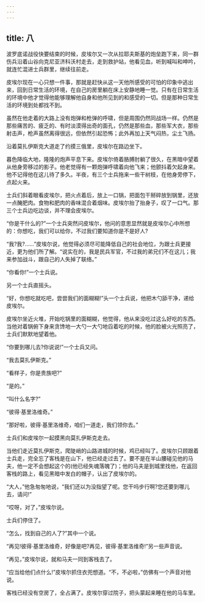 ```yaml
---
---
---
```

title: 八
---




波罗底诺战役快要结束的时候，皮埃尔又一次从拉耶夫斯基的炮垒跑下来，同一群伤兵沿着山谷向克尼亚济科沃村走去，走到救护站，他看见血，听到喊叫和呻吟，就连忙混进士兵群里，继续往前走。

皮埃尔现在一心只想一件事，那就是赶快从这一天他所感受的可怕的印象中逃出来，回到日常生活的环境，在自己的房里躺在床上安静地睡一觉。只有在日常生活的环境中他才觉得他能够理解他自身和他所见到的和感受的一切。但是那种日常生活的环境到处都找不到。

虽然在他走着的大路上没有炮弹和枪弹的呼啸，但是周围仍然同战场一样。仍然是那些痛苦的、疲乏的、有时淡漠得出奇的面孔，仍然是那些血，那些军大衣，那些射击声，枪声虽然离得很远，但依然引起恐怖；此外再加上天气闷热，尘土飞扬。

沿着莫扎伊斯克大道走了约摸三俄里，皮埃尔在路边坐下。

暮色降临大地，隆隆的炮声平息下来。皮埃尔倚着胳膊肘躺了很久，在黑暗中望着从他身旁移过的影子。他老觉得有一颗炮弹呼啸着向他飞来；他颤抖着欠起身来。他不记得他在这儿待了多久。半夜，有三个士兵拖来一些干树枝，在他身旁停下，点起火来。

士兵们斜着眼看皮埃尔，把火点着后，放上一口锅，把面包干掰碎放到锅里，还放一点醃肥肉。食物和肥肉的香味混合着烟味。皮埃尔抬了抬身子，叹了一口气。那三个士兵边吃边谈，并不理会皮埃尔。

“你是干什么的?”一个士兵突然问皮埃尔，他问的意思显然就是皮埃尔心中所想的：你想吃，我们可以给你，不过我们要知道你是不是好人?

“我?我?……”皮埃尔说，他觉得必须尽可能降低自己的社会地位，为跟士兵更接近，更为他们所了解。“说实在的，我是民兵军官，不过我的弟兄们不在这儿；我来参加战斗，跟自己的人失掉了联络。”

“你看你!”一个士兵说。

另一个士兵直摇头。

“好，你想吃就吃吧，尝尝我们的面糊糊!”头一个士兵说，他把木勺舔干净，递给皮埃尔。

皮埃尔坐近火堆，开始吃锅里的面糊糊，他觉得，他从来没吃过这么好吃的东西。当他对着锅俯下身来贪馋地一大勺一大勺地舀着吃的时候，他的脸被火光照亮了，士兵们默默地望着他。

“你要到哪儿去?你说说!”一个士兵又问。

“我去莫扎伊斯克。”

“看样子，你是贵族吧?”

“是的。”

“叫什么名字?”

“彼得·基里洛维奇。”

“那好啦，彼得·基里洛维奇，咱们一道走，我们领你去。”

士兵们和皮埃尔一起摸黑向莫扎伊斯克走去。

当他们走近莫扎伊斯克，爬陡峭的山路进城的时候，鸡已经叫了。皮埃尔只顾跟着士兵走，完全忘了客栈是在山下，他已经走过去了。要不是在半山腰碰见他的马夫，他一定不会想起这个的(他已经失魂落魄了)；他的马夫是到城里找他，在返回客栈的路上，看见黑暗中发白的帽子，认出了皮埃尔的。

“大人，”他急匆匆地说，“我们还以为没指望了呢。您干吗步行啊?您还要到哪儿去，请问!”

“哎呀，对了，”皮埃尔说。

士兵们停住了。

“怎么，找到自己的人了?”其中一个说。

“再见!彼得·基里洛维奇，好像是吧?再见，彼得·基里洛维奇!”另一些声音说。

“再见，”皮埃尔说，就和马夫一同到客栈去了。

“应当给他们点什么!”皮埃尔抓住衣兜想道。“不，不必啦，”仿佛有一个声音对他说。

客栈已经没有空房了，全占满了。皮埃尔穿过院子，把头蒙起来睡在他的马车里。
